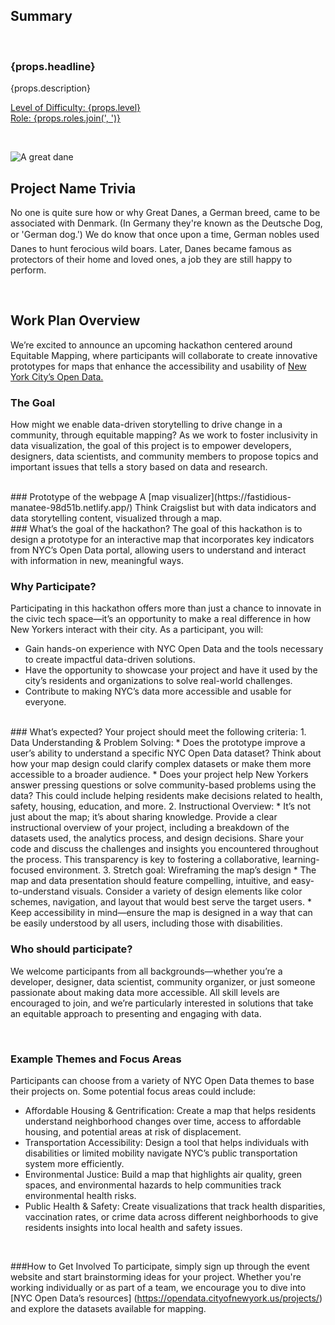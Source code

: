 ## Summary

<br />

<h3>{props.headline}</h3>
<p>{props.description}</p>

<p>
  <u>
    Level of Difficulty: <span>{props.level}</span>
    <br />
    Role: <span>{props.roles.join(', ')}</span>
  </u>
</p>

<br />

<p align="center">

![A great dane](./assets/great-dane.jpg)

</p>

## Project Name Trivia

No one is quite sure how or why Great Danes, a German breed, came to be associated with Denmark. (In Germany they're known as the Deutsche Dog, or 'German dog.') We do know that once upon a time, German nobles used Danes to hunt ferocious wild boars. Later, Danes became famous as protectors of their home and loved ones, a job they are still happy to perform.

<br />

## Work Plan Overview

We’re excited to announce an upcoming hackathon centered around Equitable Mapping, where participants will collaborate to create innovative prototypes for maps that enhance the accessibility and usability of [New York City’s Open Data.](https://opendata.cityofnewyork.us/)
<br />

### The Goal
How might we enable data-driven storytelling to drive change in a community, through equitable mapping? As we work to foster inclusivity in data visualization, the goal of this project is to empower developers, designers, data scientists, and community members to propose topics and important issues that tells a story based on data and research.

<br />
### Prototype of the webpage
A [map visualizer](https://fastidious-manatee-98d51b.netlify.app/) Think Craigslist but with data indicators and data storytelling content, visualized through a map.

<br />
### What’s the goal of the hackathon?
The goal of this hackathon is to design a prototype for an interactive map that incorporates key indicators from NYC’s Open Data portal, allowing users to understand and interact with information in new, meaningful ways.<br />

### Why Participate?
Participating in this hackathon offers more than just a chance to innovate in the civic tech space—it’s an opportunity to make a real difference in how New Yorkers interact with their city. As a participant, you will:
* Gain hands-on experience with NYC Open Data and the tools necessary to create impactful data-driven solutions.
* Have the opportunity to showcase your project and have it used by the city’s residents and organizations to solve real-world challenges.
* Contribute to making NYC’s data more accessible and usable for everyone.

<br />
### What’s expected?
Your project should meet the following criteria:
1. Data Understanding & Problem Solving:
    * Does the prototype improve a user’s ability to understand a specific NYC Open Data dataset? Think about how your map design could clarify complex datasets or make them more accessible to a broader audience.
    * Does your project help New Yorkers answer pressing questions or solve community-based problems using the data? This could include helping residents make decisions related to health, safety, housing, education, and more.
2. Instructional Overview:
    * It’s not just about the map; it’s about sharing knowledge. Provide a clear instructional overview of your project, including a breakdown of the datasets used, the analytics process, and design decisions. Share your code and discuss the challenges and insights you encountered throughout the process. This transparency is key to fostering a collaborative, learning-focused environment.
3. Stretch goal: Wireframing the map’s design
    * The map and data presentation should feature compelling, intuitive, and easy-to-understand visuals. Consider a variety of design elements like color schemes, navigation, and layout that would best serve the target users.
    * Keep accessibility in mind—ensure the map is designed in a way that can be easily understood by all users, including those with disabilities.

<br />

### Who should participate?
We welcome participants from all backgrounds—whether you’re a developer, designer, data scientist, community organizer, or just someone passionate about making data more accessible. All skill levels are encouraged to join, and we’re particularly interested in solutions that take an equitable approach to presenting and engaging with data.

<br />

### Example Themes and Focus Areas
Participants can choose from a variety of NYC Open Data themes to base their projects on. Some potential focus areas could include:
* Affordable Housing & Gentrification: Create a map that helps residents understand neighborhood changes over time, access to affordable housing, and potential areas at risk of displacement.
* Transportation Accessibility: Design a tool that helps individuals with disabilities or limited mobility navigate NYC’s public transportation system more efficiently.
* Environmental Justice: Build a map that highlights air quality, green spaces, and environmental hazards to help communities track environmental health risks.
* Public Health & Safety: Create visualizations that track health disparities, vaccination rates, or crime data across different neighborhoods to give residents insights into local health and safety issues.

<br />

###How to Get Involved
To participate, simply sign up through the event website and start brainstorming ideas for your project. Whether you're working individually or as part of a team, we encourage you to dive into [NYC Open Data’s resources] (https://opendata.cityofnewyork.us/projects/) and explore the datasets available for mapping.
